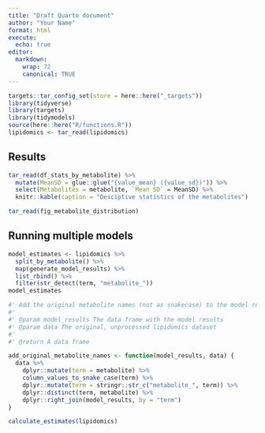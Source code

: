 ```yaml
---
title: "Draft Quarto document"
author: "Your Name"
format: html
execute:
  echo: true
editor:
  markdown: 
    wrap: 72
    canonical: TRUE
---
```



```r
targets::tar_config_set(store = here::here("_targets"))
library(tidyverse)
library(targets)
library(tidymodels)
source(here::here("R/functions.R"))
lipidomics <- tar_read(lipidomics)
```

## Results

```r
tar_read(df_stats_by_metabolite) %>%
  mutate(MeanSD = glue::glue("{value_mean} ({value_sd})")) %>%
  select(Metabolites = metabolite, `Mean SD` = MeanSD) %>%
  knitr::kable(caption = "Desciptive statistics of the metabolites")
```

```r
tar_read(fig_metabolite_distribution)
```

## Running multiple models


```r
model_estimates <- lipidomics %>%
  split_by_metabolite() %>%
  map(generate_model_results) %>%
  list_rbind() %>%
  filter(str_detect(term, "metabolite_"))
model_estimates
```

```r
#' Add the original metabolite names (not as snakecase) to the model results
#'
#' @param model_results The data frame with the model results
#' @param data The original, unprocessed lipidomics dataset
#'
#' @return A data frame

add_original_metabolite_names <- function(model_results, data) {
  data %>%
    dplyr::mutate(term = metabolite) %>%
    column_values_to_snake_case(term) %>%
    dplyr::mutate(term = stringr::str_c("metabolite_", term)) %>%
    dplyr::distinct(term, metabolite) %>%
    dplyr::right_join(model_results, by = "term")
}
```

```r
calculate_estimates(lipidomics)
```

